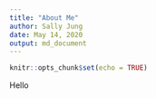 ```yaml
---
title: "About Me"
author: Sally Jung
date: May 14, 2020
output: md_document
---
```


```r
knitr::opts_chunk$set(echo = TRUE)
```

Hello
